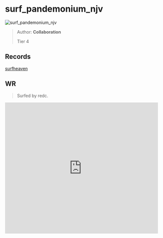 
# surf_pandemonium_njv

![surf_pandemonium_njv](https://raw.githubusercontent.com/Sayt123/SurfMapPics/Maps-and-bonuses/csgo/surf_pandemonium_njv.jpg)

> Author: **Collaboration**
>
> Tier 4

## Records

[surfheaven](https://surfheaven.eu/map/surf_pandemonium_njv)

## WR

> Surfed by redc.

<iframe
width="100%"
height="430"
src="https://www.youtube.com/embed/hZ6hlNY0V7o"
frameborder="0"
allow="accelerometer; autoplay; clipboard-write; encrypted-media; gyroscope; picture-in-picture"
allowFullScreen
/>

```md

[Surf Timer] - t doggy finished in 01:10:07 (WR -00:00:56). Improving by 00:01:16
[Surf Timer] - t doggy beat the map record! Rank: 1/1230

Previous WR holder: levi


```
                